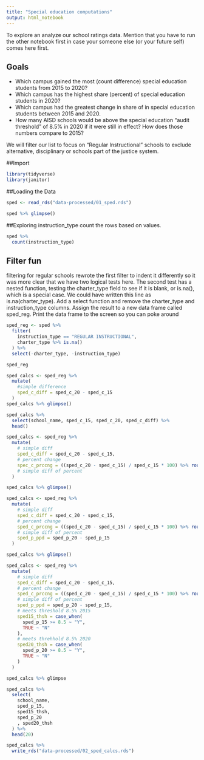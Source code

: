 ```yaml
---
title: "Special education computations"
output: html_notebook
---
```


To explore an analyze our school ratings data. Mention that you have to run the other notebook first in case your someone else (or your future self) comes here first.

## Goals
- Which campus gained the most (count difference) special education students from 2015 to 2020?
- Which campus has the highest share (percent) of special education students in 2020?
- Which campus had the greatest change in share of in special education students between 2015 and 2020.
- How many AISD schools would be above the special education "audit threshold" of 8.5% in 2020 if it were still in effect? How does those numbers compare to 2015?

We will filter our list to focus on "Regular Instructional" schools to exclude alternative, disciplinary or schools part of the justice system.

##Import
```r
library(tidyverse)
library(janitor)
```
##Loading the Data
```r
sped <- read_rds("data-processed/01_sped.rds")

sped %>% glimpse()
```
##Exploring instruction_type
count the rows based on values.
```r
sped %>% 
  count(instruction_type)
```
## Filter fun
filtering for regular schools
rewrote the first filter to indent it differently so it was more clear that we have two logical tests here. The second test has a nested function, testing the charter_type field to see if it is blank, or is.na(), which is a special case. We could have written this line as is.na(charter_type).
Add a select function and remove the charter_type and instruction_type columns.
Assign the result to a new data frame called sped_reg.
Print the data frame to the screen so you can poke around
```r
sped_reg <- sped %>% 
  filter(
    instruction_type == "REGULAR INSTRUCTIONAL",
    charter_type %>% is.na()
  ) %>% 
  select(-charter_type, -instruction_type)

sped_reg
```
```r
sped_calcs <- sped_reg %>%
  mutate(
    #simple difference
    sped_c_diff = sped_c_20 - sped_c_15
  )
sped_calcs %>% glimpse()
```
```r
sped_calcs %>% 
  select(school_name, sped_c_15, sped_c_20, sped_c_diff) %>% 
  head()
```
```r
sped_calcs <- sped_reg %>% 
  mutate(
    # simple diff
    sped_c_diff = sped_c_20 - sped_c_15,
    # percent change
    spec_c_prccng = ((sped_c_20 - sped_c_15) / sped_c_15 * 100) %>% round_half_up(1),
    # simple diff of percent
  )

sped_calcs %>% glimpse()
```
```r
sped_calcs <- sped_reg %>% 
  mutate(
    # simple diff
    sped_c_diff = sped_c_20 - sped_c_15,
    # percent change
    sped_c_prccng = ((sped_c_20 - sped_c_15) / sped_c_15 * 100) %>% round_half_up(1),
    # simple diff of percent
    sped_p_ppd = sped_p_20 - sped_p_15
  )

sped_calcs %>% glimpse()
```
```r
sped_calcs <- sped_reg %>% 
  mutate(
    # simple diff
    sped_c_diff = sped_c_20 - sped_c_15,
    # percent change
    sped_c_prccng = ((sped_c_20 - sped_c_15) / sped_c_15 * 100) %>% round_half_up(1),
    # simple diff of percent
    sped_p_ppd = sped_p_20 - sped_p_15,
    # meets threshold 8.5% 2015
    sped15_thsh = case_when(
      sped_p_15 >= 8.5 ~ "Y",
      TRUE ~ "N"
    ),
    # meets threhhold 8.5% 2020
    sped20_thsh = case_when(
      sped_p_20 >= 8.5 ~ "Y",
      TRUE ~ "N"
    )
  )

sped_calcs %>% glimpse
```
```r
sped_calcs %>% 
  select(
    school_name,
    sped_p_15,
    sped15_thsh,
    sped_p_20
    , sped20_thsh
  ) %>% 
  head(20)
```
```r
sped_calcs %>% 
  write_rds("data-processed/02_sped_calcs.rds")
```

